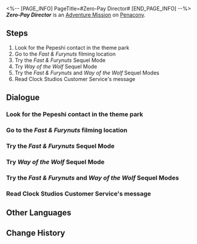 <%-- [PAGE_INFO]
PageTitle=#Zero-Pay Director#
[END_PAGE_INFO] --%>
{{Stub|Dialogue.}}
{{Mission Infobox
|id            = 8021403
|title         = 
|image         = <!--Mission Zero-Pay Director.png-->
|type          = Adventure
|event_name    = 
|chapter       = 
|requirements  = [[Trailblaze Mission]] ''[[A Walk Among the Tombstones]]'' completed
|summary       = <!--official mission summary from Fate's Atlas-->
|characters    = Trailblazer
|startLocation = [[Penacony]] - [[Clock Studios Theme Park]]
|world         = Penacony
|area          = Clock Studios Theme Park
|prev          = 
|next          = 
|rewards       = Credit*5,000
}}
'''''Zero-Pay Director''''' is an [[Adventure Mission]] on [[Penacony]].

==Steps==
# Look for the Pepeshi contact in the theme park
# Go to the ''Fast & Furynuts'' filming location
# Try the ''Fast & Furynuts'' Sequel Mode
# Try ''Way of the Wolf'' Sequel Mode
# Try the ''Fast & Furynuts'' and ''Way of the Wolf'' Sequel Modes
# Read Clock Studios Customer Service's message

<!--
==Gameplay Notes==

--><!--
==Trial Character==

-->
==Dialogue==
{{Stub Dialogue}}
{{Dialogue End}}

===Look for the Pepeshi contact in the theme park===
{{Mission Description|type=adventure|location=Clock Studios Theme Park|update|Clock Studios Theme Park has recommended the ''Clockie's Extras'' Filming Experience project. Something feels off, but let's go try it out anyway.<br />Clock Studios has given you a strange passphrase. Go look for the contact who can take you for a game.}}
{{Dialogue Start}}
:{{tx}}
{{Dialogue End}}

===Go to the ''Fast & Furynuts'' filming location===
{{Mission Description|type=adventure|location=Clock Studios Theme Park|update|Clock Studios Theme Park has recommended the ''Clockie's Extras'' Filming Experience project. Something feels off, but let's go try it out anyway.<br />Will it be a game, or will it be hard labor? Gotta personally experience it to find out.}}
{{Dialogue Start}}
:{{tx}}
{{Dialogue End}}

===Try the ''Fast & Furynuts'' Sequel Mode===
{{Mission Description|type=adventure|location=Clock Studios Theme Park|update|Shooting a cartoon seems pretty fun too. How about trying it out first?}}
{{Dialogue Start}}
:{{tx}}
{{Dialogue End}}

===Try ''Way of the Wolf'' Sequel Mode===
{{Dialogue Start}}
:{{tx}}
{{Dialogue End}}

===Try the ''Fast & Furynuts'' and ''Way of the Wolf'' Sequel Modes===
{{Dialogue Start}}
:{{tx}}
{{Dialogue End}}

===Read Clock Studios Customer Service's message===
{{Mission Description|type=adventure|location=Clock Studios Theme Park|update|After experiencing both film productions, the Clock Studios customer support staff appears to have some words for you...}}
{{Dialogue Start}}
:{{tx}}
{{Dialogue End}}

==Other Languages==
{{Other Languages
|en   = Zero-Pay Director
|zhs  = 零片酬导演
|zht  = 零片酬導演
|ja   = ノーギャラ監督
|ko   = 열정페이 감독
|es   = Directo{{MC|f=ra|m=r}} sin salario
|fr   = Directeur bénévole
|ru   = Сам себе режиссёр
|th   = ผู้กำกับไร้ค่าจ้าง
|vi   = Đạo Diễn Không Lương
|de   = Regisseur ohne Gage
|id   = Sutradara Bayaran Rendah
|pt   = Diretor Pagamento-Zero
}}

==Change History==
{{Change History|2.1}}
